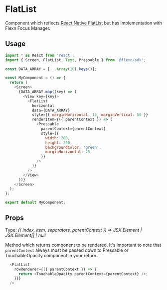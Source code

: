 
# FlatList

Component which reflects [React Native FlatList](https://reactnative.dev/docs/flatlist) but has implementation with Flexn Focus Manager.

## Usage
```javascript
import * as React from 'react';
import { Screen, FlatList, Text, Pressable } from '@flexn/sdk';

const DATA_ARRAY = [...Array(10).keys()];

const MyComponent = () => {
  return (
    <Screen>
      {DATA_ARRAY.map((key) => (
        <View key={key}>
          <FlatList
            horizontal
            data={DATA_ARRAY}
            style={{ marginHorizontal: 15, marginVertical: 50 }}
            renderItem={({ parentContext }) => (
              <Pressable
                parentContext={parentContext}
                style={{
                  width: 200,
                  height: 200,
                  backgroundColor: 'green',
                  marginHorizontal: 25,
                }}
              />
            )}
          />
        </View>
      ))}
    </Screen>
  );
};

export default MyComponent;
```

## Props

<Prop value="renderItem" /><Badge required /> 

Type: *({ index, item, separators, parentContext }) => JSX.Element | JSX.Element[] | null*

Method which returns component to be rendered. It's important to note that `parentContext` always must be passed down to Pressable or TouchableOpacity component in your return.

```javascript
  <FlatList
    rowRenderer={({ parentContext }) => {
      return <TouchableOpacity parentContext={parentContext} />;
    }}}
  />
```